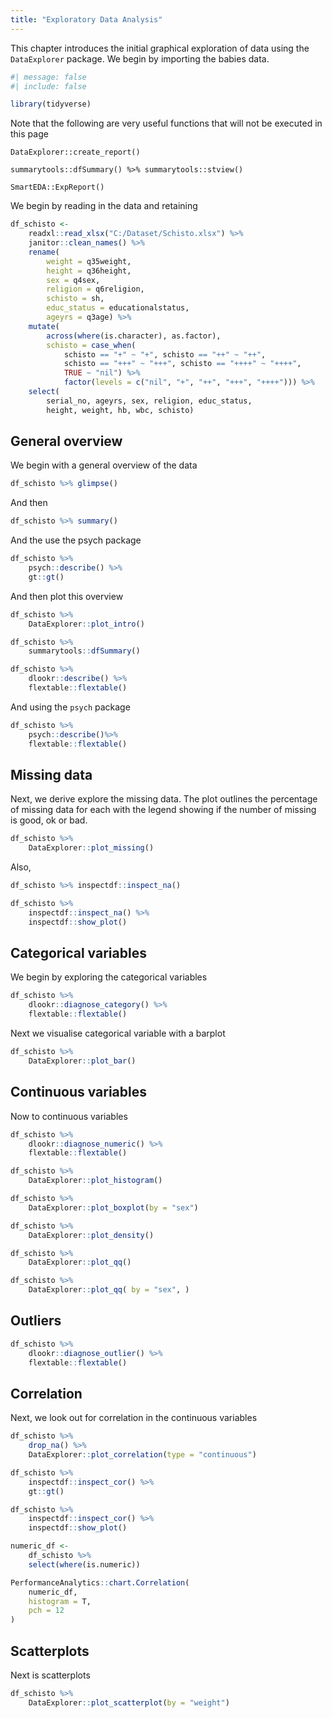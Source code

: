 ```yaml
---
title: "Exploratory Data Analysis"
---
```


This chapter introduces the initial graphical exploration of data using the `DataExplorer` package.
We begin by importing the babies data.

```r
#| message: false
#| include: false

library(tidyverse)
```

Note that the following are very useful functions that will not be executed in this page

`DataExplorer::create_report()`

`summarytools::dfSummary() %>% summarytools::stview()`

`SmartEDA::ExpReport()`

We begin by reading in the data and retaining

```r
df_schisto <- 
    readxl::read_xlsx("C:/Dataset/Schisto.xlsx") %>%
    janitor::clean_names() %>%
    rename(
        weight = q35weight,
        height = q36height,
        sex = q4sex,
        religion = q6religion, 
        schisto = sh,
        educ_status = educationalstatus,
        ageyrs = q3age) %>% 
    mutate(
        across(where(is.character), as.factor), 
        schisto = case_when(
            schisto == "+" ~ "+", schisto == "++" ~ "++",
            schisto == "+++" ~ "+++", schisto == "++++" ~ "++++", 
            TRUE ~ "nil") %>% 
            factor(levels = c("nil", "+", "++", "+++", "++++"))) %>% 
    select(
        serial_no, ageyrs, sex, religion, educ_status, 
        height, weight, hb, wbc, schisto) 
```

## General overview

We begin with a general overview of the data

```r
df_schisto %>% glimpse()
```

And then

```r
df_schisto %>% summary()
```

And the use the psych package

```r
df_schisto %>% 
    psych::describe() %>% 
    gt::gt()
```

And then plot this overview

```r
df_schisto %>% 
    DataExplorer::plot_intro()
```

```r
df_schisto %>% 
    summarytools::dfSummary()
```

```r
df_schisto %>% 
    dlookr::describe() %>% 
    flextable::flextable()
```

And using the `psych` package

```r
df_schisto %>% 
    psych::describe()%>% 
    flextable::flextable()
```

## Missing data

Next, we derive explore the missing data. The plot outlines the percentage of missing data for each
with the legend showing if the number of missing is good, ok or bad.

```r
df_schisto %>% 
    DataExplorer::plot_missing()
```

Also,

```r
df_schisto %>% inspectdf::inspect_na()
```

```r
df_schisto %>% 
    inspectdf::inspect_na() %>% 
    inspectdf::show_plot()
```

## Categorical variables

We begin by exploring the categorical variables

```r
df_schisto %>% 
    dlookr::diagnose_category() %>% 
    flextable::flextable()
```

Next we visualise categorical variable with a barplot

```r
df_schisto %>% 
    DataExplorer::plot_bar()
```

## Continuous variables

Now to continuous variables

```r
df_schisto %>% 
    dlookr::diagnose_numeric() %>% 
    flextable::flextable()
```

```r
df_schisto %>% 
    DataExplorer::plot_histogram()
```

```r
df_schisto %>% 
    DataExplorer::plot_boxplot(by = "sex")
```

```r
df_schisto %>% 
    DataExplorer::plot_density()
```

```r
df_schisto %>% 
    DataExplorer::plot_qq()
```

```r
df_schisto %>% 
    DataExplorer::plot_qq( by = "sex", )
```

## Outliers

```r
df_schisto %>% 
    dlookr::diagnose_outlier() %>% 
    flextable::flextable()
```

## Correlation

Next, we look out for correlation in the continuous variables

```r
df_schisto %>% 
    drop_na() %>% 
    DataExplorer::plot_correlation(type = "continuous")
```

```r
df_schisto %>% 
    inspectdf::inspect_cor() %>% 
    gt::gt()
```

```r
df_schisto %>% 
    inspectdf::inspect_cor() %>%
    inspectdf::show_plot()
```

```r
numeric_df <- 
    df_schisto %>%
    select(where(is.numeric)) 

PerformanceAnalytics::chart.Correlation(
    numeric_df,
    histogram = T,
    pch = 12
)
```

## Scatterplots

Next is scatterplots

```r
df_schisto %>% 
    DataExplorer::plot_scatterplot(by = "weight")
```
